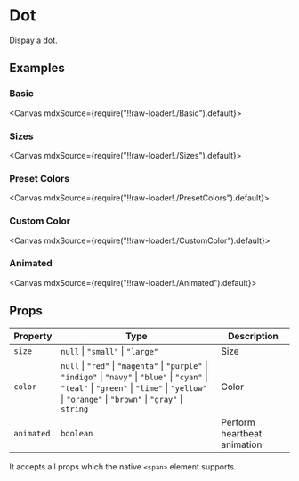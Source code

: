 
<Meta title="Views/Dot" />

# Dot

Dispay a dot.

## Examples

### Basic

<Canvas mdxSource={require("!!raw-loader!./Basic").default}>
  <Story id="examples-dot--basic" />
</Canvas>

### Sizes

<Canvas mdxSource={require("!!raw-loader!./Sizes").default}>
  <Story id="examples-dot--sizes" />
</Canvas>

### Preset Colors

<Canvas mdxSource={require("!!raw-loader!./PresetColors").default}>
  <Story id="examples-dot--preset-colors" />
</Canvas>

### Custom Color

<Canvas mdxSource={require("!!raw-loader!./CustomColor").default}>
  <Story id="examples-dot--custom-color" />
</Canvas>

### Animated

<Canvas mdxSource={require("!!raw-loader!./Animated").default}>
  <Story id="examples-dot--animated" />
</Canvas>

## Props

| Property   | Type                                                                                                                                                                                                   | Description                 |
| ---------- | ------------------------------------------------------------------------------------------------------------------------------------------------------------------------------------------------------ | --------------------------- |
| `size`     | `null` \| `"small"` \| `"large"`                                                                                                                                                                       | Size                        |
| `color`    | `null` \| `"red"` \| `"magenta"` \| `"purple"` \| `"indigo"` \| `"navy"` \| `"blue"` \| `"cyan"` \| `"teal"` \| `"green"` \| `"lime"` \| `"yellow"` \| `"orange"` \| `"brown"` \| `"gray"` \| `string` | Color                       |
| `animated` | `boolean`                                                                                                                                                                                              | Perform heartbeat animation |

It accepts all props which the native `<span>` element supports.
